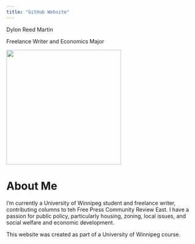 ```yaml
---
title: "GitHub Website"
---
```


Dylon Reed Martin 

Freelance Writer and Economics Major 

![](Dylon Martin Photo.jpg){width=300}

# About Me 

I'm currently a University of Winnipeg student and freelance writer, contributing columns to teh Free Press Community Review East. I have a passion for public policy, particularly housing, zoning, local issues, and social welfare and economic development. 

This website was created as part of a University of Winnipeg course.